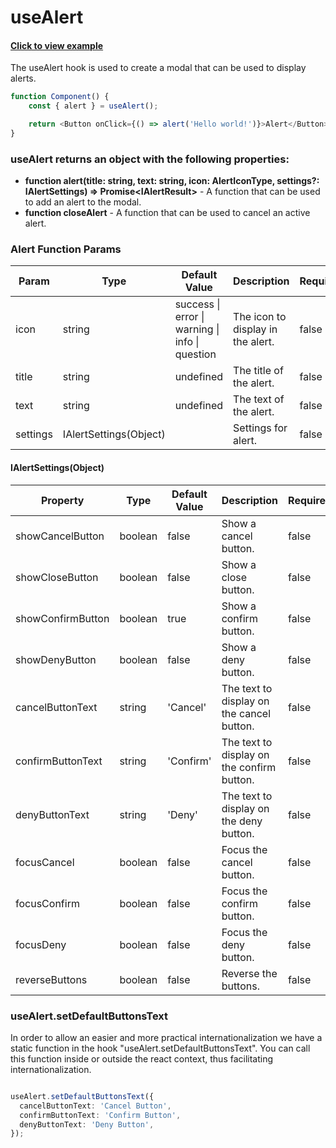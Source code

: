 
<Meta title="Feedback/Alert" />

# useAlert
#### [Click to view example](/story/examples-alert--alert)

The useAlert hook is used to create a modal that can be used to display alerts.

```ts
function Component() {
    const { alert } = useAlert();

    return <Button onClick={() => alert('Hello world!')}>Alert</Button>
}
```

### useAlert returns an object with the following properties:
- **function alert(title: string, text: string, icon: AlertIconType, settings?: IAlertSettings) => Promise&lt;IAlertResult&gt;** - A function that can be used to add an alert to the modal.
- **function closeAlert** - A function that can be used to cancel an active alert.

### Alert Function Params

|Param|Type|Default Value|Description|Required|
|---|---|---|---|---|
|icon|string|success \| error \| warning \| info \| question|The icon to display in the alert.|false|
|title|string|undefined|The title of the alert.|false|
|text|string|undefined|The text of the alert.|false|
|settings|IAlertSettings(Object)||Settings for alert.|false|

#### IAlertSettings(Object)

|Property|Type|Default Value|Description|Required|
|---|---|---|---|---|
|showCancelButton|boolean|false|Show a cancel button.|false|
|showCloseButton|boolean|false|Show a close button.|false|
|showConfirmButton|boolean|true|Show a confirm button.|false|
|showDenyButton|boolean|false|Show a deny button.|false|
|cancelButtonText|string|'Cancel'|The text to display on the cancel button.|false|
|confirmButtonText|string|'Confirm'|The text to display on the confirm button.|false|
|denyButtonText|string|'Deny'|The text to display on the deny button.|false|
|focusCancel|boolean|false|Focus the cancel button.|false|
|focusConfirm|boolean|false|Focus the confirm button.|false|
|focusDeny|boolean|false|Focus the deny button.|false|
|reverseButtons|boolean|false|Reverse the buttons.|false|

### useAlert.setDefaultButtonsText

In order to allow an easier and more practical internationalization we have a static function in the hook "useAlert.setDefaultButtonsText".
You can call this function inside or outside the react context, thus facilitating internationalization.

```ts

useAlert.setDefaultButtonsText({
  cancelButtonText: 'Cancel Button',
  confirmButtonText: 'Confirm Button',
  denyButtonText: 'Deny Button',
});

```
